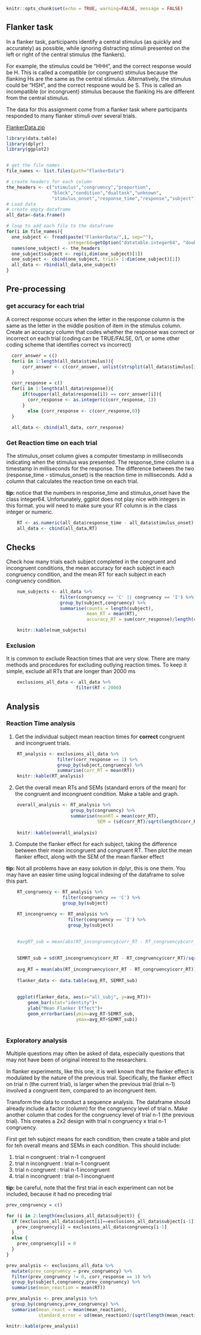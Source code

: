 ```r
knitr::opts_chunk$set(echo = TRUE, warning=FALSE, message = FALSE)
```

## Flanker task

In a flanker task, participants identify a central stimulus (as quickly and accurately) as possible, while ignoring distracting stimuli presented on the left or right of the central stimulus (the flankers). 

For example, the stimulus could be "HHH", and the correct response would be H. This is called a compatible (or congruent) stimulus because the flanking Hs are the same as the central stimulus. Alternatively, the stimulus could be "HSH", and the correct resposne would be S. This is called an incompatible (or incongruent) stimulus because the flanking Hs are different from the central stimulus. 

The data for this assignment come from a flanker task where participants responded to many flanker stimuli over several trials. 

[FlankerData.zip](https://crumplab.github.io/psyc7709/Presentations/FlankerData.zip)



```r
library(data.table)
library(dplyr)
library(ggplot2)


# get the file names
file_names <- list.files(path="FlankerData")

# create headers for each column
the_headers <- c("stimulus","congruency","proportion",
                 "block","condition","dualtask","unknown",
                 "stimulus_onset","response_time","response","subject")
# Load data
# create empty dataframe
all_data<-data.frame()

# loop to add each file to the dataframe
for(i in file_names){
  one_subject <- fread(paste("FlankerData/",i, sep=""), 
                       integer64=getOption("datatable.integer64", "double"))
  names(one_subject) <- the_headers
  one_subject$subject <- rep(i,dim(one_subject)[1])
  one_subject <- cbind(one_subject, trial= 1:dim(one_subject)[1])
  all_data <- rbind(all_data,one_subject)
}

```

## Pre-processing

### get accuracy for each trial

A correct response occurs when the letter in the response column is the same as the letter in the middle position of item in the stimulus column. Create an accuracy column that codes whether the response was correct or incorrect on each trial (coding can be TRUE/FALSE, 0/1, or some other coding scheme that identifies correct vs incorrect)

```r
  corr_answer = c()
  for(i in 1:length(all_data$stimulus)){
      corr_answer <- c(corr_answer, unlist(strsplit(all_data$stimulus[i], ""))[2])
  }

  corr_response = c()
  for(i in 1:length(all_data$response)){
      if(toupper(all_data$response[i]) == corr_answer[i]){
        corr_response <- as.integer(c(corr_response, 1))
      }
        else {corr_response <- c(corr_response,0)}
  }
  
  all_data <- cbind(all_data, corr_response)
```

### Get Reaction time on each trial

The stimulus_onset column gives a computer timestamp in milliseconds indicating when the stimulus was presented. The response_time column is a timestamp in milliseconds for the response. The difference between the two (response_time  - stimulus_onset) is the reaction time in milliseconds. Add a column that calculates the reaction time on each trial.

**tip:** notice that the numbers in response_time and stimulus_onset have the class integer64. Unfortunately, ggplot does not play nice with integers in this format. you will need to make sure your RT column is in the class integer or numeric.

```r
    RT <- as.numeric(all_data$response_time - all_data$stimulus_onset)
    all_data <- cbind(all_data,RT)

```


## Checks

Check how many trials each subject completed in the congruent and incongruent conditions, the mean accuracy for each subject in each congruency condition, and the mean RT for each subject in each congruency condition.

```r
    num_subjects <- all_data %>%
                    filter(congruency == 'C' || congruency == 'I') %>%
                    group_by(subject,congruency) %>%
                    summarise(counts = length(subject), 
                              mean_RT = mean(RT), 
                              accuracy_RT = sum(corr_response)/length(congruency))

    knitr::kable(num_subjects)

```



### Exclusion

It is common to exclude Reaction times that are very slow. There are many methods and procedures for excluding outlying reaction times. To keep it simple, exclude all RTs that are longer than 2000 ms

```r
    exclusions_all_data <- all_data %>%
                          filter(RT < 2000)
```

## Analysis

### Reaction Time analysis

1. Get the individual subject mean reaction times for **correct** congruent and incongruent trials.

```r
    RT_analysis <- exclusions_all_data %>%
                   filter(corr_response == 1) %>%
                   group_by(subject,congruency) %>%
                   summarise(corr_RT = mean(RT))
    knitr::kable(RT_analysis)
```

2. Get the overall mean RTs and SEMs (standard errors of the mean) for the congruent and incongruent condition. Make a table and graph.

```r
    overall_analysis <- RT_analysis %>%
                        group_by(congruency) %>%
                        summarise(meanRT = mean(corr_RT),
                                  SEM = (sd(corr_RT)/sqrt(length(corr_RT))))
  
    knitr::kable(overall_analysis)
```

3. Compute the flanker effect for each subject, taking the difference between their mean incongruent and congruent RT. Then plot the mean flanker effect, along with the SEM of the mean flanker effect

**tip:** Not all problems have an easy solution in dplyr, this is one them. You may have an easier time using logical indexing of the dataframe to solve this part.

```r
    RT_congruency <- RT_analysis %>%
                     filter(congruency == 'C') %>%
                     group_by(subject)

    RT_incongruency <- RT_analysis %>%
                       filter(congruency == 'I') %>%
                       group_by(subject)
    

    #avgRT_sub = mean(abs(RT_incongruency$corr_RT - RT_congruency$corr_RT))
    
    
    SEMRT_sub = sd(RT_incongruency$corr_RT - RT_congruency$corr_RT)/sqrt(length(RT_congruency$corr_RT))
    
    avg_RT = mean(abs(RT_incongruency$corr_RT - RT_congruency$corr_RT))
    
    flanker_data <- data.table(avg_RT, SEMRT_sub)
    
                                
    ggplot(flanker_data, aes(x="all_subj", y=avg_RT))+
        geom_bar(stat="identity")+
        ylab("Mean Flanker Effect")+
        geom_errorbar(aes(ymin=avg_RT-SEMRT_sub,
                          ymax=avg_RT+SEMRT_sub))
    
```


### Exploratory analysis

Multiple questions may often be asked of data, especially questions that may not have been of original interest to the researchers. 

In flanker experiments, like this one, it is well known that the flanker effect is modulated by the nature of the previous trial. Specifically, the flanker effect on trial n (the current trial), is larger when the previous trial (trial n-1) involved a congruent item, compared to an incongruent item. 

Transform the data to conduct a sequence analysis. The dataframe should already include a factor (column) for the congruency level of trial n. Make another column that codes for the congruency level of trial n-1 (the previous trial). This creates a 2x2 design with trial n congruency x trial n-1 congruency. 

First get teh subject means for each condition, then create a table and plot for teh overall means and SEMs in each condition. This should include:

1. trial n congruent : trial n-1 congruent
2. trial n incongruent : trial n-1 congruent
3. trial n congruent : trial n-1 incongruent
4. trial n incongruent : trial n-1 incongruent

**tip:** be careful, note that the first trial in each experiment can not be included, because it had no preceding trial

```r

prev_congruency = c()

for (i in 2:length(exclusions_all_data$subject)) {
  if (exclusions_all_data$subject[i]==exclusions_all_data$subject[i-1]) {
    prev_congruency[i] = exclusions_all_data$congruency[i-1]
  }
  else {
    prev_congruency[i] = 0
  }
}

prev_analysis <- exclusions_all_data %>%
  mutate(prev_congruency = prev_congruency) %>%
  filter(prev_congruency != 0, corr_response == 1) %>%
  group_by(subject,congruency,prev_congruency) %>%
  summarise(mean_reaction = mean(RT))

prev_analysis <- prev_analysis %>%
  group_by(congruency,prev_congruency) %>%
  summarise(mean_react = mean(mean_reaction),
            standard_error = sd(mean_reaction)/(sqrt(length(mean_reaction))))

knitr::kable(prev_analysis)

```







